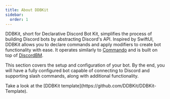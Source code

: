```yaml
---
title: About DDBKit
sidebar:
  order: 1
---
```



DDBKit, short for Declarative Discord Bot Kit, simplifies the process of building Discord bots by abstracting Discord's API. Inspired by SwiftUI, DDBKit allows you to declare commands and apply modifiers to create bot functionality with ease. It operates similarly to [Commando](https://github.com/discordjs/commando) and is built on top of [DiscordBM](https://github.com/DiscordBM/DiscordBM).

This section covers the setup and configuration of your bot.
By the end, you will have a fully configured bot capable of 
connecting to Discord and supporting slash commands, along 
with additional functionality.

<Aside type="tip" title="Quick start">
Take a look at the [DDBKit template](https://github.com/DDBKit/DDBKit-Template).
</Aside>

